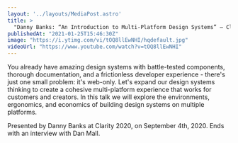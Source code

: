 ```yaml
---
layout: '../layouts/MediaPost.astro'
title: >
  "Danny Banks: “An Introduction to Multi-Platform Design Systems” — Clarity 2020"
publishedAt: "2021-01-25T15:46:30Z"
image: "https://i.ytimg.com/vi/tOQ8llEwNHI/hqdefault.jpg"
videoUrl: "https://www.youtube.com/watch?v=tOQ8llEwNHI"
---
```

You already have amazing design systems with battle-tested components, thorough documentation, and a frictionless developer experience - there's just one small problem: it's web-only. Let's expand our design systems thinking to create a cohesive multi-platform experience that works for customers and creators. In this talk we will explore the environments, ergonomics, and economics of building design systems on multiple platforms.

Presented by Danny Banks at Clarity 2020, on September 4th, 2020. Ends with an interview with Dan Mall.
